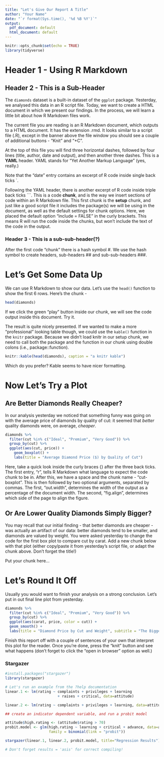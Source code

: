 ```yaml
---
title: "Let's Give Our Report A Title"
author: "Your Name"
date: "`r format(Sys.time(), '%d %B %Y')`"
output:
  pdf_document: default
  html_document: default
---
```


```r
knitr::opts_chunk$set(echo = TRUE)
library(tidyverse)
```

# Header 1 - Using R Markdown 

## Header 2 - This is a Sub-Header

The `diamonds` dataset is a built-in dataset of the `ggplot` package. Yesterday, we analysed this data in an R script file. Today, we want to create a HTML document in which we present our findings. In the process, we will learn a little bit about how R Markdown files work.

The current file you are reading is an R Markdown document, which outputs to a HTML document. It has the extension .rmd. It looks similar to a script file (.R), except in the banner above the file window you should see a couple of additional buttons - "Knit" and "+C".

At the top of this file you will find three horizontal dashes, followed by four lines (title, author, date and output), and then another three dashes. This is a **YAML** header. YAML stands for "Yet Another Markup Language" (yes, really.) 

Note that the "date" entry contains an excerpt of R code inside single back ticks \`. 

Following the YAML header, there is another excerpt of R code inside triple back ticks \`\`\`. This is a code **chunk**, and is the way we insert sections of code within an R Markdown file. This first chunk is the **setup** chunk, and just like a good script file it includes the package(s) we will be using in the document, as well as the default settings for chunk options. Here, we placed the default option "include = FALSE" in the curly brackets. This means R will run the code inside the chunks, but won't include the text of the code in the output.

### Header 3 - This is a sub-sub-header(?)

After the first code "chunk" there is a hash symbol \#. We use the hash symbol to create headers, sub-headers \#\# and sub-sub-headers \#\#\#.

# Let's Get Some Data Up

We can use R Markdown to show our data. Let's use the `head()` function to show the first 6 rows. Here's the chunk -

```r
head(diamonds)
```

If we click the green "play" button inside our chunk, we will see the code output inside this document. Try it.

The result is quite nicely presented. If we wanted to make a more "professional" looking table though, we could use the `kable()` function in the `knitr` package. Because we didn't load knitr in our setup chunk, we need to call both the package and the function in our chunk using double colons (i.e., package::function).

```r
knitr::kable(head(diamonds), caption = "a knitr kable")
```

Which do you prefer? Kable seems to have nicer formatting.

# Now Let's Try a Plot

## Are Better Diamonds Really Cheaper?

In our analysis yesterday we noticed that something funny was going on with the average price of diamonds by quality of cut: it seemed that *better* quality diamonds were, on average, *cheaper*. 

```r
diamonds %>%
  filter(cut %in% c("Ideal", "Premium", "Very Good")) %>%
  group_by(cut) %>%
  ggplot(aes(cut, price)) +
    geom_boxplot() +
    labs(title = "Average Diamond Price ($) by Quality of Cut")
```
Here, take a quick look inside the curly braces {} after the three back ticks. The first entry, "r", tells R Markdown what language to expect the code chunk to be in. After this, we have a space and the chunk name - "cut-boxplot". This is then followed by two optional arguments, separated by commas. The first, "out.width", determines the width of the output as a percentage of the document width. The second, "fig.align", determines which side of the page to align the figure.

## Or Are Lower Quality Diamonds Simply Bigger?

You may recall that our initial finding - that better diamonds are cheaper - was actually an artifact of our data: better diamonds tend to be smaller, and diamonds are valued by weight. You were asked yesterday to change the code for the first box plot to compare cut by carat. Add a new chunk below with that plot (either copy/paste it from yesterday's script file, or adapt the chunk above. Don't forget the title!)

Put your chunk here...

# Let's Round It Off

Usually you would want to finish your analysis on a strong conclusion. Let's put in out final line plot from yesterday.

```r
diamonds %>%
  filter(cut %in% c("Ideal", "Premium", "Very Good")) %>%
  group_by(cut) %>%
  ggplot(aes(carat, price, color = cut)) +
  geom_smooth() +
  labs(title = "Diamond Price by Cut and Weight", subtitle = "The Bigger the Diamond, the Lower the Quality")
```

Finish this report off with a couple of sentences of your own that interpret this plot for the reader. Once you're done, press the "knit" button and see what happens (don't forget to click the "open in browser" option as well.)

### Stargazer
```r
#install.packages("stargazer")
library(stargazer)

# Let's run an example from the ?help documentation
linear.1 <- lm(rating ~ complaints + privileges + learning
                        + raises + critical, data=attitude)

linear.2 <- lm(rating ~ complaints + privileges + learning, data=attitude)

## create an indicator dependent variable, and run a probit model

attitude$high.rating <- (attitude$rating > 70)
probit.model <- glm(high.rating ~ learning + critical + advance, data=attitude,
                    family = binomial(link = "probit"))

stargazer(linear.1, linear.2, probit.model, title="Regression Results")

# Don't forget results = 'asis' for correct compiling! 

```

